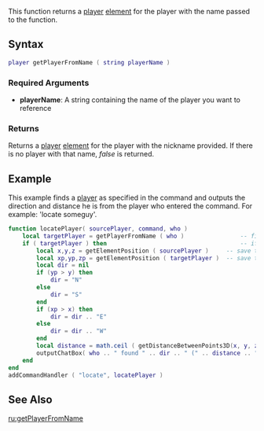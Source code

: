 {{Server client function}}

This function returns a [[/player.md|player]] [[/element.md|element]] for the player with the name passed to the function.

==Syntax==
<syntaxhighlight lang="lua">
player getPlayerFromName ( string playerName )
</syntaxhighlight>
{{OOP||[[/Player.md|Player]]||}}
===Required Arguments===
* '''playerName''': A string containing the name of the player you want to reference

===Returns===
Returns a [[/player.md|player]] [[/element.md|element]] for the player with the nickname provided. If there is no player with that name, ''false'' is returned.

==Example==
This example finds a [[/player.md|player]] as specified in the command and outputs the direction and distance he is from the player who entered the command. For example: 'locate someguy'.
<syntaxhighlight lang="lua">
function locatePlayer( sourcePlayer, command, who )
	local targetPlayer = getPlayerFromName ( who )                -- find the player that was specified in the command
	if ( targetPlayer ) then                                      -- if a player was found
		local x,y,z = getElementPosition ( sourcePlayer )     -- save the position of the player who entered the command
		local xp,yp,zp = getElementPosition ( targetPlayer )  -- save the position of the player who should be located
		local dir = nil
		if (yp > y) then
			dir = "N"
		else
			dir = "S"
		end
		if (xp > x) then
			dir = dir .. "E"
		else
			dir = dir .. "W"
		end
		local distance = math.ceil ( getDistanceBetweenPoints3D(x, y, z, xp, yp, zp) )
		outputChatBox( who .. " found " .. dir .. " (" .. distance .. ")", sourcePlayer) -- output the message
	end
end
addCommandHandler ( "locate", locatePlayer )
</syntaxhighlight>

==See Also==
{{Player functions}}
[[/ru:getPlayerFromName.md|ru:getPlayerFromName]]